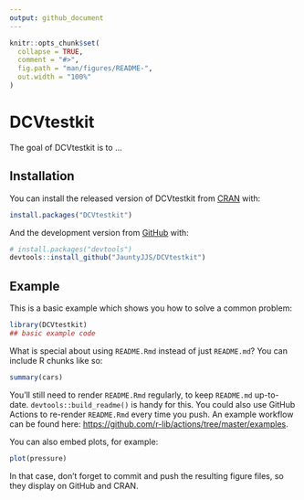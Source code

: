```yaml
---
output: github_document
---
```


<!-- README.md is generated from README.Rmd. Please edit that file -->

```r
knitr::opts_chunk$set(
  collapse = TRUE,
  comment = "#>",
  fig.path = "man/figures/README-",
  out.width = "100%"
)
```

# DCVtestkit

<!-- badges: start -->
<!-- badges: end -->

The goal of DCVtestkit is to ...

## Installation

You can install the released version of DCVtestkit from [CRAN](https://CRAN.R-project.org) with:

``` r
install.packages("DCVtestkit")
```

And the development version from [GitHub](https://github.com/) with:

``` r
# install.packages("devtools")
devtools::install_github("JauntyJJS/DCVtestkit")
```
## Example

This is a basic example which shows you how to solve a common problem:

```r
library(DCVtestkit)
## basic example code
```

What is special about using `README.Rmd` instead of just `README.md`? You can include R chunks like so:

```r
summary(cars)
```

You'll still need to render `README.Rmd` regularly, to keep `README.md` up-to-date. `devtools::build_readme()` is handy for this. You could also use GitHub Actions to re-render `README.Rmd` every time you push. An example workflow can be found here: <https://github.com/r-lib/actions/tree/master/examples>.

You can also embed plots, for example:

```r
plot(pressure)
```

In that case, don't forget to commit and push the resulting figure files, so they display on GitHub and CRAN.
